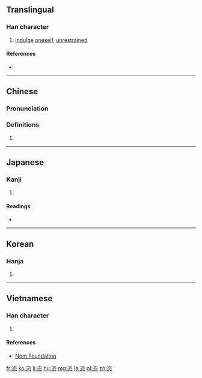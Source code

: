 ==Translingual==

===Han character===
{{Han char|rn=61|rad=心|as=06|sn=10|four=37338|canj=戈人心 (IOP), 一人心 (MOP)|ids=⿱次心}}

# [[indulge]] [[oneself]], [[unrestrained]]

====References====
* {{Han ref|kx=0385.020|dkj=10580|dj=0715.190|hdz=42292.090|uh=6063|ud=24675|bh=AEA1|bd=44705}}

----

==Chinese==
{{zh-forms}}

===Pronunciation===
{{zh-pron
|m=zì
|c=ci3,zi1,zi3
|mc=y
|oc=y
|ma=
|cat=v
}}

===Definitions===
# {{rfdef|lang=zh}}

----

==Japanese==

===Kanji===
{{ja-kanji|grade=|rs=心06}}

# {{defn|lang=ja|sort=心06}}

====Readings====
* {{ja-readings|on=[[し]] (shi)|kun=[[ほしいまま]] (hoshiimama)}}

----

==Korean==

===Hanja===
{{ko-hanja|hangeul=자|eumhun=|rv=ja|mr=cha|y=ca}}

# {{defn|lang=ko|sort=心06}}

----

==Vietnamese==

===Han character===
{{vi-readings|rs=心06| hanviet = [[thư]], [[tứ]]}}

# {{defn|lang=vi|sort=心06}}

====References====
*[http://nomfoundation.org/common/nom_details.php?codepoint=6063 Nom Foundation]

[[fr:恣]]
[[ko:恣]]
[[li:恣]]
[[hu:恣]]
[[mg:恣]]
[[ja:恣]]
[[pl:恣]]
[[zh:恣]]